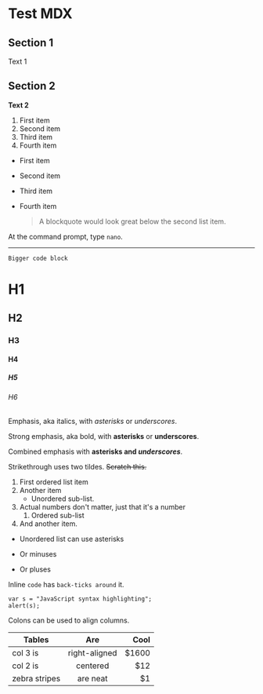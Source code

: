 # Test MDX

## Section 1

Text 1

## Section 2

**Text 2**

1. First item
2. Second item
3. Third item
4. Fourth item

- First item
- Second item
- Third item
- Fourth item

  > A blockquote would look great below the second list item.

At the command prompt, type `nano`.

---

```
Bigger code block
```

# H1

## H2

### H3

#### H4

##### H5

###### H6

Emphasis, aka italics, with _asterisks_ or _underscores_.

Strong emphasis, aka bold, with **asterisks** or **underscores**.

Combined emphasis with **asterisks and _underscores_**.

Strikethrough uses two tildes. ~~Scratch this.~~

1. First ordered list item
2. Another item
   * Unordered sub-list.
3. Actual numbers don't matter, just that it's a number
   1. Ordered sub-list
4. And another item.


- Unordered list can use asterisks

* Or minuses

- Or pluses

Inline <code>code</code> has `back-ticks around` it.

```
var s = "JavaScript syntax highlighting";
alert(s);
```

Colons can be used to align columns.

| Tables        |      Are      |  Cool |
| ------------- | :-----------: | ----: |
| col 3 is      | right-aligned | $1600 |
| col 2 is      |   centered    |   $12 |
| zebra stripes |   are neat    |    $1 |

